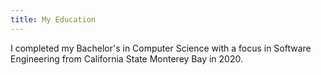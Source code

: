 ```yaml
---
title: My Education
---
```



I completed my Bachelor's in Computer Science with a focus in Software Engineering from California State Monterey Bay in 2020.